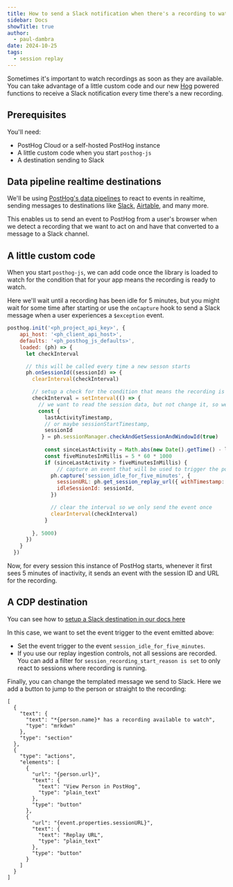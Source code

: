 ```yaml
---
title: How to send a Slack notification when there's a recording to watch
sidebar: Docs
showTitle: true
author:
  - paul-dambra
date: 2024-10-25
tags:
  - session replay
---
```


Sometimes it's important to watch recordings as soon as they are available. You can take advantage of a little custom code and our new [Hog](/docs/hog) powered functions to receive a Slack notification every time there's a new recording.

## Prerequisites

You'll need:

* PostHog Cloud or a self-hosted PostHog instance
* A little custom code when you start `posthog-js`
* A destination sending to Slack 

## Data pipeline realtime destinations

We'll be using [PostHog's data pipelines](/docs/cdp) to react to events in realtime, sending messages to destinations like [Slack](https://us.posthog.com/pipeline/new/destination/hog-template-slack), [Airtable](https://us.posthog.com/pipeline/new/destination/hog-template-airtable), and many more.

This enables us to send an event to PostHog from a user's browser when we detect a recording that we want to act on and have that converted to a message to a Slack channel.

## A little custom code

When you start `posthog-js`, we can add code once the library is loaded to watch for the condition that for your app means the recording is ready to watch.

Here we'll wait until a recording has been idle for 5 minutes, but you might wait for some time after starting or use the `onCapture` hook to send a Slack message when a user experiences a `$exception` event.

```js
posthog.init('<ph_project_api_key>', {
    api_host: '<ph_client_api_host>',
    defaults: '<ph_posthog_js_defaults>',
    loaded: (ph) => {
      let checkInterval

      // this will be called every time a new sesson starts
      ph.onSessionId((sessionId) => {
        clearInterval(checkInterval)

        // setup a check for the condition that means the recording is interesting enough to be watched
        checkInterval = setInterval(() => {
          // we want to read the session data, but not change it, so we pass `true`
          const { 
            lastActivityTimestamp, 
            // or maybe sessionStartTimestamp, 
            sessionId 
           } = ph.sessionManager.checkAndGetSessionAndWindowId(true)
            
            const sinceLastActivity = Math.abs(new Date().getTime() - lastActivityTimestamp)
            const fiveMinutesInMillis = 5 * 60 * 1000
            if (sinceLastActivity > fiveMinutesInMillis) {
                // capture an event that will be used to trigger the posthog destination
              ph.capture('session_idle_for_five_minutes', {
                sessionURL: ph.get_session_replay_url({ withTimestamp: true }),
                idleSessionId: sessionId,
              })

              // clear the interval so we only send the event once
              clearInterval(checkInterval)
            }
          
        }, 5000)
      })
    }
  })
```

Now, for every session this instance of PostHog starts, whenever it first sees 5 minutes of inactivity, it sends an event with the session ID and URL for the recording.

## A CDP destination

You can see how to [setup a Slack destination in our docs here](/docs/cdp/destinations/slack)

In this case, we want to set the event trigger to the event emitted above:

* Set the event trigger to the event `session_idle_for_five_minutes`.
* If you use our replay ingestion controls, not all sessions are recorded. You can add a filter for `session_recording_start_reason is set` to only react to sessions where recording is running.

Finally, you can change the templated message we send to Slack. Here we add a button to jump to the person or straight to the recording:

```hog
[
  {
    "text": {
      "text": "*{person.name}* has a recording available to watch",
      "type": "mrkdwn"
    },
    "type": "section"
  },
  {
    "type": "actions",
    "elements": [
      {
        "url": "{person.url}",
        "text": {
          "text": "View Person in PostHog",
          "type": "plain_text"
        },
        "type": "button"
      },
      {
        "url": "{event.properties.sessionURL}",
        "text": {
          "text": "Replay URL",
          "type": "plain_text"
        },
        "type": "button"
      }
    ]
  }
]
```

<NewsletterForm />